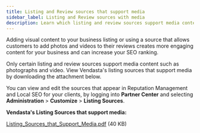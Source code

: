 ```yaml
---
title: Listing and Review sources that support media
sidebar_label: Listing and Review sources with media
description: Learn which listing and review sources support media content like photos and videos to enhance your business listings.
---
```


Adding visual content to your business listing or using a source that allows customers to add photos and videos to their reviews creates more engaging content for your business and can increase your SEO ranking.

Only certain listing and review sources support media content such as photographs and video. View Vendasta's listing sources that support media by downloading the attachment below.

You can view and edit the sources that appear in Reputation Management and Local SEO for your clients, by logging into **Partner Center** and selecting **Administration** > **Customize** > **Listing Sources**.

**Vendasta's Listing Sources that support media:**

<a href="/attachments/Listing_Sources_that_Support_Media.pdf" target="_blank" rel="noopener">Listing_Sources_that_Support_Media.pdf</a> (40 KB)